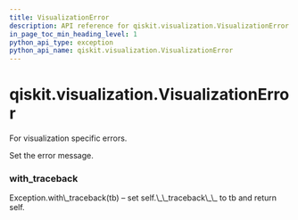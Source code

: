 ```yaml
---
title: VisualizationError
description: API reference for qiskit.visualization.VisualizationError
in_page_toc_min_heading_level: 1
python_api_type: exception
python_api_name: qiskit.visualization.VisualizationError
---
```


<span id="qiskit-visualization-visualizationerror" />

# qiskit.visualization.VisualizationError

<Class id="qiskit.visualization.VisualizationError" isDedicatedPage={true} github="https://github.com/qiskit/qiskit/tree/stable/0.16/qiskit/visualization/exceptions.py" signature="VisualizationError(*message)" modifiers="exception">
  For visualization specific errors.

  Set the error message.

  ### with\_traceback

  <Function id="qiskit.visualization.VisualizationError.with_traceback" signature="with_traceback()">
    Exception.with\_traceback(tb) – set self.\_\_traceback\_\_ to tb and return self.
  </Function>
</Class>

